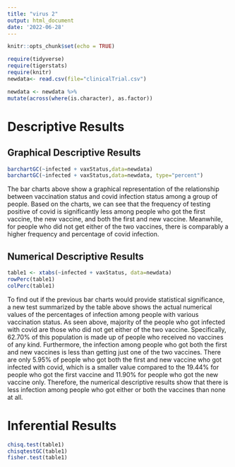 ```yaml
---
title: "virus 2"
output: html_document
date: '2022-06-28'
---
```


```r
knitr::opts_chunk$set(echo = TRUE)
```

```r
require(tidyverse)
require(tigerstats)
require(knitr)
newdata<- read.csv(file="clinicalTrial.csv")
```

```r
newdata <- newdata %>%
mutate(across(where(is.character), as.factor))
```

# Descriptive Results



## Graphical Descriptive Results

```r
barchartGC(~infected + vaxStatus,data=newdata)
barchartGC(~infected + vaxStatus,data=newdata, type="percent")

```

The bar charts above show a graphical representation of the relationship between vaccination status and covid infection status among a group of people. Based on the charts, we can see that the frequency of testing positive of covid is significantly less among people who got the first vaccine, the new vaccine, and both the first and new vaccine. Meanwhile, for people who did not get either of the two vaccines, there is comparably a higher frequency and percentage of covid infection.  



## Numerical Descriptive Results

```r
table1 <- xtabs(~infected + vaxStatus, data=newdata)
rowPerc(table1)
colPerc(table1)
```

To find out if the previous bar charts would provide statistical significance, a new test summarized by the table above shows the actual numerical values of the percentages of infection among people with various vaccination status. As seen above, majority of the people who got infected with covid are those who did not get either of the two vaccine. Specifically, 62.70% of this population is made up of people who received no vaccines of any kind. Furthermore, the infection among people who got both the first and new vaccines is less than getting just one of the two vaccines. There are only 5.95% of people who got both the first and new vaccine who got infected with covid, which is a smaller value compared to the 19.44% for people who got the first vaccine and 11.90% for people who got the new vaccine only. Therefore, the numerical descriptive results show that there is less infection among people who got either or both the vaccines than none at all. 



# Inferential Results

```r
chisq.test(table1)
chisqtestGC(table1)
fisher.test(table1)
```